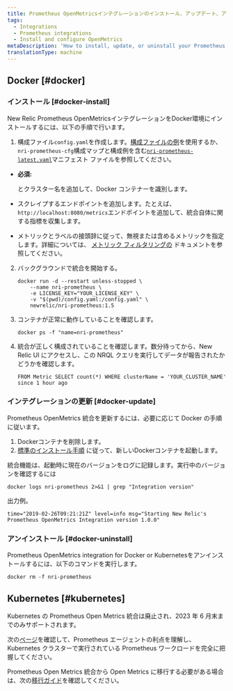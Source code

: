 ```yaml
---
title: Prometheus OpenMetricsインテグレーションのインストール、アップデート、アンインストールを行います。
tags:
  - Integrations
  - Prometheus integrations
  - Install and configure OpenMetrics
metaDescription: 'How to install, update, or uninstall your Prometheus OpenMetrics integration with New Relic for your Docker or Kubernetes environment.'
translationType: machine
---
```


## Docker [#docker]

### インストール [#docker-install]

New Relic Prometheus OpenMetricsインテグレーションをDocker環境にインストールするには、以下の手順で行います。

1. 構成ファイル`config.yaml`を作成します。[構成ファイルの例](/docs/integrations/prometheus-integrations/install-configure/configure-prometheus-openmetrics-integration#example-configuration-file)を使用するか、 `nri-prometheus-cfg`構成マップと構成例を含む[`nri-prometheus-latest.yaml`](https://download.newrelic.com/infrastructure_agent/integrations/kubernetes/nri-prometheus-latest.yaml)マニフェスト ファイルを参照してください。

* **必須:**

  <InlinePopover type="licenseKey" />

  とクラスター名を追加して、Docker コンテナーを識別します。

* スクレイプするエンドポイントを追加します。たとえば、 `http://localhost:8080/metrics`エンドポイントを追加して、統合自体に関する指標を収集します。

* メトリックとラベルの接頭辞に従って、無視または含めるメトリックを指定します。詳細については、 [メトリック フィルタリングの](/docs/infrastructure/prometheus-integrations/install-configure-prometheus-agent/setup-prometheus-agent/#drop-keep-metrics) ドキュメントを参照してください。

2. バックグラウンドで統合を開始する。

   ```
   docker run -d --restart unless-stopped \
       --name nri-prometheus \
       -e LICENSE_KEY="YOUR_LICENSE_KEY" \
       -v "$(pwd)/config.yaml:/config.yaml" \
       newrelic/nri-prometheus:1.5
   ```

3. コンテナが正常に動作していることを確認します。

   ```
   docker ps -f "name=nri-prometheus"
   ```

4. 統合が正しく構成されていることを確認します。数分待ってから、New Relic UI にアクセスし、この NRQL クエリを実行してデータが報告されたかどうかを確認します。

   ```
   FROM Metric SELECT count(*) WHERE clusterName = 'YOUR_CLUSTER_NAME' since 1 hour ago
   ```

<InstallFeedback/>

### インテグレーションの更新 [#docker-update]

Prometheus OpenMetrics 統合を更新するには、必要に応じて Docker の手順に従います。

1. Dockerコンテナを削除します。
2. [標準のインストール手順](#docker-install) に従って、新しいDockerコンテナを起動します。

統合機能は、起動時に現在のバージョンをログに記録します。実行中のバージョンを確認するには

```
docker logs nri-prometheus 2>&1 | grep "Integration version"
```

出力例。

```
time="2019-02-26T09:21:21Z" level=info msg="Starting New Relic's Prometheus OpenMetrics Integration version 1.0.0"
```

### アンインストール [#docker-uninstall]

Prometheus OpenMetrics integration for Docker or Kubernetesをアンインストールするには、以下のコマンドを実行します。

```
docker rm -f nri-prometheus
```

## Kubernetes [#kubernetes]

<Callout variant="important">
  Kubernetes の Prometheus Open Metrics 統合は廃止され、2023 年 6 月末までのみサポートされます。
</Callout>

次の[ページ](/docs/infrastructure/prometheus-integrations/install-configure-prometheus-agent/install-prometheus-agent)を確認して、Prometheus エージェントの利点を理解し、Kubernetes クラスターで実行されている Prometheus ワークロードを完全に把握してください。

Prometheus Open Metrics 統合から Open Metrics に移行する必要がある場合は、次の[移行ガイド](/docs/infrastructure/prometheus-integrations/install-configure-prometheus-agent/migration-guide)を確認してください。